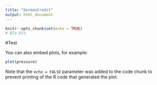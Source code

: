 ```yaml
---
title: "GermanCredit"
output: html_document
---
```


```r
knitr::opts_chunk$set(echo = TRUE)
# Bla bla
```

#Test

You can also embed plots, for example:

```r
plot(pressure)
```

Note that the `echo = FALSE` parameter was added to the code chunk to prevent printing of the R code that generated the plot.
